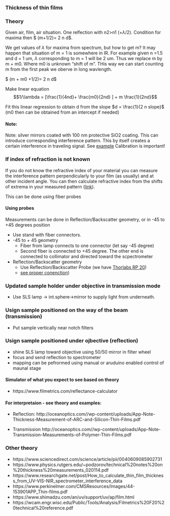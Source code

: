 ### Thickness of thin films

### Theory

Given air, film, air situation. One relfection with n2>n1 (+$\lambda/2$). Condition for maxima then $ (m+1/2)\lambda = 2 n d$. 

We get values of $\lambda$ for maxima from spectrum, but how to get m? It may happen that situation of m = 1 is somewhere in IR. For example given n =1.5 and d = 1 um,  $\lambda$ corresponding to m = 1 will be 2 um.  Thus we replace m by m + m0. Where m0 is unknown "shift of m". THis way we can start counting m from the first peak we oberve in long wavlength.

$ (m + m0 +1/2)\lambda = 2 n d$

Make linear equation $$1/\lambda = [\frac{1}{4nd}+ \frac{m0}{2nd} ] + m \frac{1}{2nd}$$

Fit this linear regression to obtain d from the slope $d = \frac{1}{2 n slope}$  (m0 then can be obtained from an intercept if needed)

#### Note:

Note: silver mirrors coated with 100 nm protective SiO2 coating. This can introduce corresponding interference pattern. This by itself creates a certain interference in traveling signal.  See [example](https://www.filmetrics.com/reflectance-calculator?wmin=200&wmax=1000&wstep=1&angle=0&pol=s&units=nm&mmat=Air&mat[]=SiO2&d[]=100&smat=Si&sptype=r)
Calibration is important!


### If index of refraction is not known

If you do not know the refractive index of your material you can measure the interference pattern perpendicularly to your film (as usually) and at other incident angle. You can then calculate refractive index from the shifts of extrema in your measured pattern ([link](https://www.researchgate.net/post/How_to_calculate_thin_film_thickness_from_UV-VIS-NIR_spectrometer_interference_data)).

This can be done using fiber probes

#### Using probes

Measurements can be done in Reflection/Backscatter geometry, or in -45 to +45 degrees position 

* Use stand with fiber connectors. 
* -45 to + 45 geometry
    - Fiber from lamp connects to one connector (let say -45 degree)
    - Second fiber is connected to +45 degree. The other end is connected to collimator and directed toward the scpectrometer
* Reflection/Backscatter geometry
    - Use Reflection/Backscatter Probe (we have [Thorlabs RP 20](https://www.thorlabs.com/newgrouppage9.cfm?objectgroup_id=7794))
    - [see proper conenction](https://www.thorlabs.com/newgrouppage9.cfm?objectgroup_id=7794))

### Updated sample holder under objective in transmission mode
  
  * Use SLS lamp -> int.sphere->mirror to supply light from underneath. 

### Usign sample positioned on the way of the beam (transmission)

  * Put sample vertically near notch filters
  
### Usign sample positioned under ojbective (reflection)
  * shine SLS lamp toward objective using 50/50 mirror in filter wheel
  * focus and send reflection to spectrometer
  * mapping can be pefrormed using manual or aruduino enabled control of maunal stage

#### Simulator of what you expect to see based on theory

  * https://www.filmetrics.com/reflectance-calculator

#### For interpretaion - see theory and examples:


  * Reflection:
  http://oceanoptics.com//wp-content/uploads/App-Note-Thickness-Measurement-of-ARC-and-Silicon-Thin-Films.pdf
  
  * Transmission
  http://oceanoptics.com//wp-content/uploads/App-Note-Transmission-Measurements-of-Polymer-Thin-Films.pdf
  
### Other theory  

  * https://www.sciencedirect.com/science/article/pii/0040609085902731
  * https://www.physics.rutgers.edu/~podzorov/technical%20notes%20on%20thickness%20measurements_020114.pdf
  * https://www.researchgate.net/post/How_to_calculate_thin_film_thickness_from_UV-VIS-NIR_spectrometer_interference_data
  * https://www.perkinelmer.com/CMSResources/Images/44-153901APP_Thin-films.pdf
  * https://www.shimadzu.com/an/uv/support/uv/ap/film.html
  * https://wcam.engr.wisc.edu/Public/Tools/Analysis/Filmetrics%20F20%20technical%20reference.pdf
  
